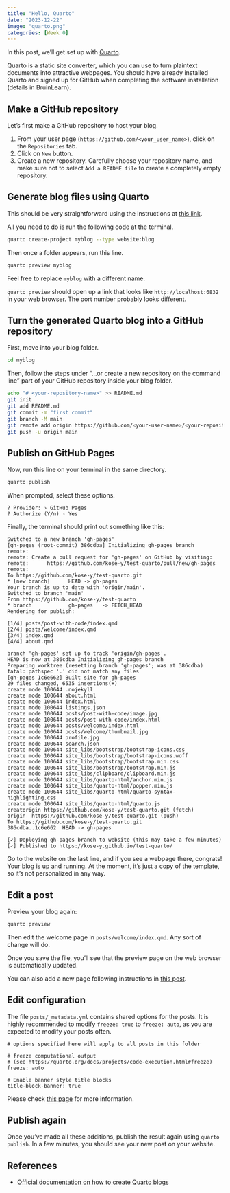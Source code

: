 ```yaml
---
title: "Hello, Quarto"
date: "2023-12-22"
image: "quarto.png"
categories: [Week 0]
---
```


In this post, we’ll get set up with [Quarto](https://quarto.org/).

Quarto is a static site converter, which you can use to turn plaintext documents into attractive webpages. You should have already installed Quarto and signed up for GitHub when completing the software installation (details in BruinLearn).

## Make a GitHub repository

Let's first make a GitHub repository to host your blog. 

1. From your user page (`https://github.com/<your_user_name>`), click on the `Repositories` tab.
2. Click on `New` button.
3. Create a new repository. Carefully choose your repository name, and make sure not to select `Add a README file` to create a completely empty repository.


## Generate blog files using Quarto

This should be very straightforward using the instructions at [this link](https://quarto.org/docs/websites/website-blog.html#quick-start).

All you need to do is run the following code at the terminal.

```bash
quarto create-project myblog --type website:blog
```

Then once a folder appears, run this line.

```bash
quarto preview myblog
```

Feel free to replace `myblog` with a different name.

`quarto preview` should open up a link that looks like `http://localhost:6832` in your web browser. The port number probably looks different.

## Turn the generated Quarto blog into a GitHub repository
First, move into your blog folder.
```bash
cd myblog
````

Then, follow the steps under "…or create a new repository on the command line" part of your GitHub repository inside your blog folder.

```bash
echo "# <your-repository-name>" >> README.md
git init
git add README.md
git commit -m "first commit"
git branch -M main
git remote add origin https://github.com/<your-user-name>/<your-repository-name>.git
git push -u origin main
```

## Publish on GitHub Pages

Now, run this line on your terminal in the same directory.

```bash
quarto publish
```

When prompted, select these options.

    ? Provider: › GitHub Pages
    ? Authorize (Y/n) › Yes

Finally, the terminal should print out something like this:

```
Switched to a new branch 'gh-pages'
[gh-pages (root-commit) 386cdba] Initializing gh-pages branch
remote:
remote: Create a pull request for 'gh-pages' on GitHub by visiting:
remote:      https://github.com/kose-y/test-quarto/pull/new/gh-pages
remote:
To https://github.com/kose-y/test-quarto.git
* [new branch]      HEAD -> gh-pages
Your branch is up to date with 'origin/main'.
Switched to branch 'main'
From https://github.com/kose-y/test-quarto
* branch            gh-pages   -> FETCH_HEAD
Rendering for publish:

[1/4] posts/post-with-code/index.qmd
[2/4] posts/welcome/index.qmd
[3/4] index.qmd
[4/4] about.qmd

branch 'gh-pages' set up to track 'origin/gh-pages'.
HEAD is now at 386cdba Initializing gh-pages branch
Preparing worktree (resetting branch 'gh-pages'; was at 386cdba)
fatal: pathspec '.' did not match any files
[gh-pages 1c6e662] Built site for gh-pages
29 files changed, 6535 insertions(+)
create mode 100644 .nojekyll
create mode 100644 about.html
create mode 100644 index.html
create mode 100644 listings.json
create mode 100644 posts/post-with-code/image.jpg
create mode 100644 posts/post-with-code/index.html
create mode 100644 posts/welcome/index.html
create mode 100644 posts/welcome/thumbnail.jpg
create mode 100644 profile.jpg
create mode 100644 search.json
create mode 100644 site_libs/bootstrap/bootstrap-icons.css
create mode 100644 site_libs/bootstrap/bootstrap-icons.woff
create mode 100644 site_libs/bootstrap/bootstrap.min.css
create mode 100644 site_libs/bootstrap/bootstrap.min.js
create mode 100644 site_libs/clipboard/clipboard.min.js
create mode 100644 site_libs/quarto-html/anchor.min.js
create mode 100644 site_libs/quarto-html/popper.min.js
create mode 100644 site_libs/quarto-html/quarto-syntax-highlighting.css
create mode 100644 site_libs/quarto-html/quarto.js
creatorigin	https://github.com/kose-y/test-quarto.git (fetch)
origin	https://github.com/kose-y/test-quarto.git (push)
To https://github.com/kose-y/test-quarto.git
386cdba..1c6e662  HEAD -> gh-pages

[✓] Deploying gh-pages branch to website (this may take a few minutes)
[✓] Published to https://kose-y.github.io/test-quarto/
```

Go to the website on the last line, and if you see a webpage there, congrats! Your blog is up and running. At the moment, it’s just a copy of the template, so it’s not personalized in any way.

## Edit a post
Preview your blog again:

```bash
quarto preview
```

Then edit the welcome page in `posts/welcome/index.qmd`. Any sort of change will do.

Once you save the file, you’ll see that the preview page on the web browser is automatically updated.

You can also add a new page following instructions in [this post](../composing).

## Edit configuration

The file `posts/_metadata.yml` contains shared options for the posts. It is highly recommended to modify `freeze: true` to `freeze: auto`, as you are expected to modify your posts often. 

``` 
# options specified here will apply to all posts in this folder

# freeze computational output
# (see https://quarto.org/docs/projects/code-execution.html#freeze)
freeze: auto

# Enable banner style title blocks
title-block-banner: true
```

Please check [this page](https://quarto.org/docs/websites/website-blog.html#freezing-posts) for more information.

## Publish again
Once you’ve made all these additions, publish the result again using `quarto publish`. In a few minutes, you should see your new post on your website.

## References

- [Official documentation on how to create Quarto blogs](https://quarto.org/docs/websites/website-blog.html)